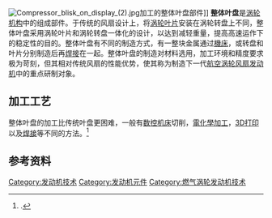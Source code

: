 [[File:Compressor_blisk_on_display_(2).jpg|thumb]]加工的整体叶盘部件]]
'''整体叶盘'''是[[涡轮机构|涡轮机构]]中的组成部件。于传统的风扇设计上，将[[涡轮叶片|涡轮叶片]]安装在涡轮转盘上不同，整体叶盘采用涡轮叶片和涡轮转盘一体化的设计，以达到减轻重量，提高高速运作下的稳定性的目的。整体叶盘有不同的制造方式，有一整块金属通过[[機床|機床]]{{link-en|切削|Milling (machining)}}，或转盘和叶片分别制造后再[[焊接|焊接]]在一起。整体叶盘的制造对材料选用，加工环境和精度要求极为苛刻，但其相对传统风扇的性能优势，使其称为制造下一代[[航空发动机|航空]][[涡轮风扇发动机|涡轮风扇发动机]]中的重点研制对象。

==加工工艺==
整体叶盘的加工比传统叶盘更困难，一般有[[数控机床|数控机床]]切削，[[電化學加工|電化學加工]]，[[3D打印|3D打印]]以及[[焊接|焊接]]等不同的方法。<ref>{{Citation | date = Jun 5, 2013 | newspaper = Aviation Week | url = http://www.aviationweek.com/Article.aspx?id=/article-xml/AW_05_06_2013_p42-574844.xml&p=2 | title = Metallics Make Comeback With Manufacturing Advances | accessdate = 2020-10-11 | archive-date = 2015-04-27 | archive-url = https://web.archive.org/web/20150427133615/http://www.aviationweek.com/Article.aspx?id=%2Farticle-xml%2FAW_05_06_2013_p42-574844.xml&p=2 | dead-url = no }}.</ref>

==参考资料==
{{reflist}}

[[Category:发动机技术|Category:发动机技术]]
[[Category:发动机元件|Category:发动机元件]]
[[Category:燃气涡轮发动机技术|Category:燃气涡轮发动机技术]]